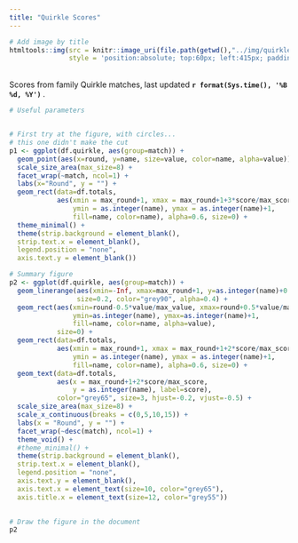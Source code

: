 ```yaml
---
title: "Quirkle Scores"
---
```



```r
# Add image by title
htmltools::img(src = knitr::image_uri(file.path(getwd(),"../img/quirkle-greens.png")),
               style = 'position:absolute; top:60px; left:415px; padding:10px; width:300px; opacity:0.7')
```

<br /> 
Scores from family Quirkle matches, last updated <b> `r format(Sys.time(), '%B %d, %Y')` </b>.
<br />




```r
# Useful parameters


# First try at the figure, with circles... 
# this one didn't make the cut
p1 <- ggplot(df.quirkle, aes(group=match)) +
  geom_point(aes(x=round, y=name, size=value, color=name, alpha=value)) +
  scale_size_area(max_size=8) +
  facet_wrap(~match, ncol=1) +
  labs(x="Round", y = "") +
  geom_rect(data=df.totals, 
            aes(xmin = max_round+1, xmax = max_round+1+3*score/max_score,
                ymin = as.integer(name), ymax = as.integer(name)+1,
                fill=name, color=name), alpha=0.6, size=0) +
  theme_minimal() +
  theme(strip.background = element_blank(),
  strip.text.x = element_blank(),
  legend.position = "none",
  axis.text.y = element_blank())

# Summary figure
p2 <- ggplot(df.quirkle, aes(group=match)) +
  geom_linerange(aes(xmin=-Inf, xmax=max_round+1, y=as.integer(name)+0.5), 
                 size=0.2, color="grey90", alpha=0.4) +
  geom_rect(aes(xmin=round-0.5*value/max_value, xmax=round+0.5*value/max_value, 
                ymin=as.integer(name), ymax=as.integer(name)+1, 
                fill=name, color=name, alpha=value),
            size=0) +
  geom_rect(data=df.totals, 
            aes(xmin = max_round+1, xmax = max_round+1+2*score/max_score,
                ymin = as.integer(name), ymax = as.integer(name)+1,
                fill=name, color=name), alpha=0.6, size=0) +
  geom_text(data=df.totals, 
            aes(x = max_round+1+2*score/max_score,
                y = as.integer(name), label=score), 
            color="grey65", size=3, hjust=-0.2, vjust=-0.5) +
  scale_size_area(max_size=8) +
  scale_x_continuous(breaks = c(0,5,10,15)) +
  labs(x = "Round", y = "") +
  facet_wrap(~desc(match), ncol=1) +
  theme_void() +
  #theme_minimal() +
  theme(strip.background = element_blank(),
  strip.text.x = element_blank(),
  legend.position = "none",
  axis.text.y = element_blank(),
  axis.text.x = element_text(size=10, color="grey65"),
  axis.title.x = element_text(size=12, color="grey55"))
  
```

```r
# Draw the figure in the document
p2
```

